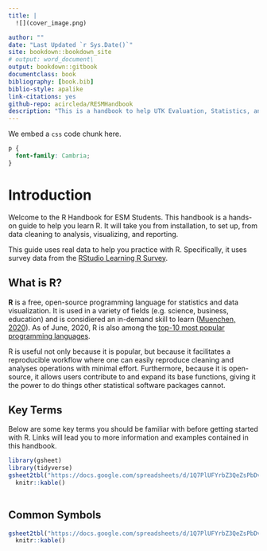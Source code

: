 ```yaml
--- 
title: |
  ![](cover_image.png)

author: ""
date: "Last Updated `r Sys.Date()`"
site: bookdown::bookdown_site
# output: word_document\
output: bookdown::gitbook
documentclass: book
bibliography: [book.bib]
biblio-style: apalike
link-citations: yes
github-repo: acircleda/RESMHandbook
description: "This is a handbook to help UTK Evaluation, Statistics, and Measruement students master R."
---
```


We embed a `css` code chunk here.

```css
p {
  font-family: Cambria;
}
```

# Introduction {-}

Welcome to the R Handbook for ESM Students. This handbook is a hands-on guide to help you learn R. It will take you from installation, to set up, from data cleaning to analysis, visualizing, and reporting.

<!-- Might modify this part if we include different data sets -->

This guide uses real data to help you practice with R. Specifically, it uses survey data from the [RStudio Learning R Survey](https://github.com/rstudio/learning-r-survey).

## What is R? {-}

**R** is a free, open-source programming language for statistics and data visualization. It is used in a variety of fields (e.g. science, business, education) and is considiered an in-demand skill to learn ([Muenchen, 2020](https://web.archive.org/web/20200416222014/https://r4stats.com/articles/popularity/)). As of June, 2020, R is also among the [top-10 most popular programming languages](https://www.tiobe.com/tiobe-index/).

R is useful not only because it is popular, but because it facilitates a reproducible workflow where one can easily reproduce cleaning and analyses operations with minimal effort. Furthermore, because it is open-source, it allows users contribute to and expand its base functions, giving it the power to do things other statistical software packages cannot.

## Key Terms {-}

Below are some key terms you should be familiar with before getting started with R. Links will lead you to more information and examples contained in this handbook.

<!-- https://link.springer.com/content/pdf/bbm%3A978-1-4419-1318-0%2F1.pdf -->

```r
library(gsheet)
library(tidyverse)
gsheet2tbl("https://docs.google.com/spreadsheets/d/1Q7PlUFYrbZ3QeZsPbDvOwjO3blH7QB6AnMMmAt4d7uc/edit#gid=1727694754") %>%
  knitr::kable()
  
```


## Common Symbols {-}

```r
gsheet2tbl("https://docs.google.com/spreadsheets/d/1Q7PlUFYrbZ3QeZsPbDvOwjO3blH7QB6AnMMmAt4d7uc/edit#gid=119314878") %>%
  knitr::kable()
```
 
  

